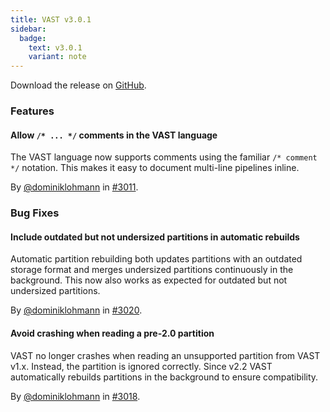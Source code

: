 ```yaml
---
title: VAST v3.0.1
sidebar:
  badge:
    text: v3.0.1
    variant: note
---
```


Download the release on [GitHub](https://github.com/tenzir/tenzir/releases/tag/v3.0.1).

### Features

#### Allow `/* ... */` comments in the VAST language

The VAST language now supports comments using the familiar `/* comment */`
notation. This makes it easy to document multi-line pipelines inline.

By [@dominiklohmann](https://github.com/dominiklohmann) in [#3011](https://github.com/tenzir/tenzir/pull/3011).

### Bug Fixes

#### Include outdated but not undersized partitions in automatic rebuilds

Automatic partition rebuilding both updates partitions with an outdated storage
format and merges undersized partitions continuously in the background. This now
also works as expected for outdated but not undersized partitions.

By [@dominiklohmann](https://github.com/dominiklohmann) in [#3020](https://github.com/tenzir/tenzir/pull/3020).

#### Avoid crashing when reading a pre-2.0 partition

VAST no longer crashes when reading an unsupported partition from VAST v1.x.
Instead, the partition is ignored correctly. Since v2.2 VAST automatically
rebuilds partitions in the background to ensure compatibility.

By [@dominiklohmann](https://github.com/dominiklohmann) in [#3018](https://github.com/tenzir/tenzir/pull/3018).
